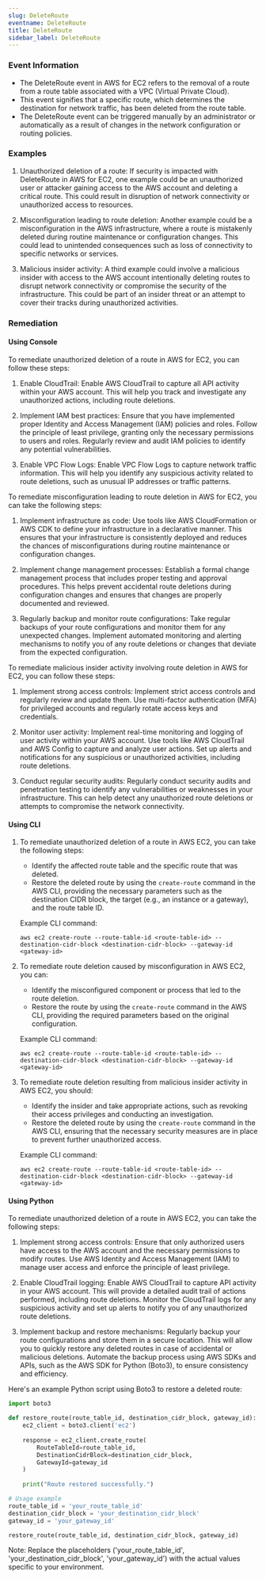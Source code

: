 ```yaml
--- 
slug: DeleteRoute
eventname: DeleteRoute
title: DeleteRoute
sidebar_label: DeleteRoute
---
```

                       
### Event Information

- The DeleteRoute event in AWS for EC2 refers to the removal of a route from a route table associated with a VPC (Virtual Private Cloud).
- This event signifies that a specific route, which determines the destination for network traffic, has been deleted from the route table.
- The DeleteRoute event can be triggered manually by an administrator or automatically as a result of changes in the network configuration or routing policies.


### Examples

1. Unauthorized deletion of a route: If security is impacted with DeleteRoute in AWS for EC2, one example could be an unauthorized user or attacker gaining access to the AWS account and deleting a critical route. This could result in disruption of network connectivity or unauthorized access to resources.

2. Misconfiguration leading to route deletion: Another example could be a misconfiguration in the AWS infrastructure, where a route is mistakenly deleted during routine maintenance or configuration changes. This could lead to unintended consequences such as loss of connectivity to specific networks or services.

3. Malicious insider activity: A third example could involve a malicious insider with access to the AWS account intentionally deleting routes to disrupt network connectivity or compromise the security of the infrastructure. This could be part of an insider threat or an attempt to cover their tracks during unauthorized activities.

### Remediation

#### Using Console

To remediate unauthorized deletion of a route in AWS for EC2, you can follow these steps:

1. Enable CloudTrail: Enable AWS CloudTrail to capture all API activity within your AWS account. This will help you track and investigate any unauthorized actions, including route deletions.

2. Implement IAM best practices: Ensure that you have implemented proper Identity and Access Management (IAM) policies and roles. Follow the principle of least privilege, granting only the necessary permissions to users and roles. Regularly review and audit IAM policies to identify any potential vulnerabilities.

3. Enable VPC Flow Logs: Enable VPC Flow Logs to capture network traffic information. This will help you identify any suspicious activity related to route deletions, such as unusual IP addresses or traffic patterns.

To remediate misconfiguration leading to route deletion in AWS for EC2, you can take the following steps:

1. Implement infrastructure as code: Use tools like AWS CloudFormation or AWS CDK to define your infrastructure in a declarative manner. This ensures that your infrastructure is consistently deployed and reduces the chances of misconfigurations during routine maintenance or configuration changes.

2. Implement change management processes: Establish a formal change management process that includes proper testing and approval procedures. This helps prevent accidental route deletions during configuration changes and ensures that changes are properly documented and reviewed.

3. Regularly backup and monitor route configurations: Take regular backups of your route configurations and monitor them for any unexpected changes. Implement automated monitoring and alerting mechanisms to notify you of any route deletions or changes that deviate from the expected configuration.

To remediate malicious insider activity involving route deletion in AWS for EC2, you can follow these steps:

1. Implement strong access controls: Implement strict access controls and regularly review and update them. Use multi-factor authentication (MFA) for privileged accounts and regularly rotate access keys and credentials.

2. Monitor user activity: Implement real-time monitoring and logging of user activity within your AWS account. Use tools like AWS CloudTrail and AWS Config to capture and analyze user actions. Set up alerts and notifications for any suspicious or unauthorized activities, including route deletions.

3. Conduct regular security audits: Regularly conduct security audits and penetration testing to identify any vulnerabilities or weaknesses in your infrastructure. This can help detect any unauthorized route deletions or attempts to compromise the network connectivity.

#### Using CLI

1. To remediate unauthorized deletion of a route in AWS EC2, you can take the following steps:
   - Identify the affected route table and the specific route that was deleted.
   - Restore the deleted route by using the `create-route` command in the AWS CLI, providing the necessary parameters such as the destination CIDR block, the target (e.g., an instance or a gateway), and the route table ID.

   Example CLI command:
   ```
   aws ec2 create-route --route-table-id <route-table-id> --destination-cidr-block <destination-cidr-block> --gateway-id <gateway-id>
   ```

2. To remediate route deletion caused by misconfiguration in AWS EC2, you can:
   - Identify the misconfigured component or process that led to the route deletion.
   - Restore the route by using the `create-route` command in the AWS CLI, providing the required parameters based on the original configuration.

   Example CLI command:
   ```
   aws ec2 create-route --route-table-id <route-table-id> --destination-cidr-block <destination-cidr-block> --gateway-id <gateway-id>
   ```

3. To remediate route deletion resulting from malicious insider activity in AWS EC2, you should:
   - Identify the insider and take appropriate actions, such as revoking their access privileges and conducting an investigation.
   - Restore the deleted route by using the `create-route` command in the AWS CLI, ensuring that the necessary security measures are in place to prevent further unauthorized access.

   Example CLI command:
   ```
   aws ec2 create-route --route-table-id <route-table-id> --destination-cidr-block <destination-cidr-block> --gateway-id <gateway-id>
   ```

#### Using Python

To remediate unauthorized deletion of a route in AWS EC2, you can take the following steps:

1. Implement strong access controls: Ensure that only authorized users have access to the AWS account and the necessary permissions to modify routes. Use AWS Identity and Access Management (IAM) to manage user access and enforce the principle of least privilege.

2. Enable CloudTrail logging: Enable AWS CloudTrail to capture API activity in your AWS account. This will provide a detailed audit trail of actions performed, including route deletions. Monitor the CloudTrail logs for any suspicious activity and set up alerts to notify you of any unauthorized route deletions.

3. Implement backup and restore mechanisms: Regularly backup your route configurations and store them in a secure location. This will allow you to quickly restore any deleted routes in case of accidental or malicious deletions. Automate the backup process using AWS SDKs and APIs, such as the AWS SDK for Python (Boto3), to ensure consistency and efficiency.

Here's an example Python script using Boto3 to restore a deleted route:

```python
import boto3

def restore_route(route_table_id, destination_cidr_block, gateway_id):
    ec2_client = boto3.client('ec2')
    
    response = ec2_client.create_route(
        RouteTableId=route_table_id,
        DestinationCidrBlock=destination_cidr_block,
        GatewayId=gateway_id
    )
    
    print("Route restored successfully.")

# Usage example
route_table_id = 'your_route_table_id'
destination_cidr_block = 'your_destination_cidr_block'
gateway_id = 'your_gateway_id'

restore_route(route_table_id, destination_cidr_block, gateway_id)
```

Note: Replace the placeholders ('your_route_table_id', 'your_destination_cidr_block', 'your_gateway_id') with the actual values specific to your environment.


 